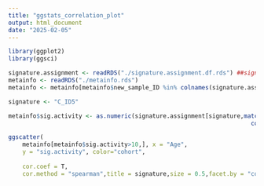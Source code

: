 ```yaml
---
title: "ggstats_correlation_plot"
output: html_document
date: "2025-02-05"
---
```


```r
library(ggplot2)
library(ggsci)
```



```r
signature.assignment <- readRDS("./signature.assignment.df.rds") ##signature assignment result
metainfo <- readRDS("./metainfo.rds")
metainfo <- metainfo[metainfo$new_sample_ID %in% colnames(signature.assignment),]

signature <- "C_ID5"

metainfo$sig.activity <- as.numeric(signature.assignment[signature,match(metainfo$new_sample_ID,
                                                                     colnames(signature.assignment))])

ggscatter(
    metainfo[metainfo$sig.activity>10,], x = "Age", 
    y = "sig.activity", color="cohort",
    
    cor.coef = T, 
    cor.method = "spearman",title = signature,size = 0.5,facet.by = "cohort")  + stat_smooth(method = "lm", formula = y~x)+scale_y_log10()+scale_color_nejm()

```


